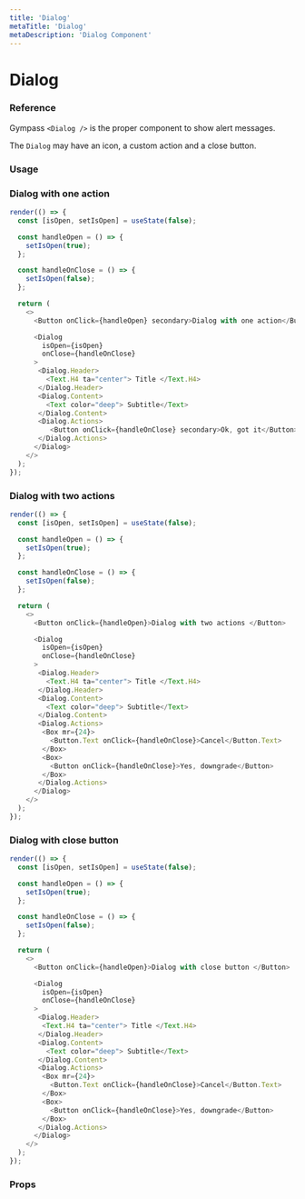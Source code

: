 ```yaml
---
title: 'Dialog'
metaTitle: 'Dialog'
metaDescription: 'Dialog Component'
---
```


# Dialog

### Reference

Gympass `<Dialog />` is the proper component to show alert messages.

The `Dialog` may have an icon, a custom action and a close button.

### Usage

### Dialog with one action

```javascript state
render(() => {
  const [isOpen, setIsOpen] = useState(false);

  const handleOpen = () => {
    setIsOpen(true);
  };

  const handleOnClose = () => {
    setIsOpen(false);
  };

  return (
    <>
      <Button onClick={handleOpen} secondary>Dialog with one action</Button>

      <Dialog
        isOpen={isOpen}
        onClose={handleOnClose}
      >       
       <Dialog.Header>
         <Text.H4 ta="center"> Title </Text.H4> 
       </Dialog.Header>
       <Dialog.Content>
         <Text color="deep"> Subtitle</Text>
       </Dialog.Content>
       <Dialog.Actions>
          <Button onClick={handleOnClose} secondary>Ok, got it</Button>
       </Dialog.Actions>
      </Dialog>
    </>
  );
});
```

### Dialog with two actions

```javascript state
render(() => {
  const [isOpen, setIsOpen] = useState(false);

  const handleOpen = () => {
    setIsOpen(true);
  };

  const handleOnClose = () => {
    setIsOpen(false);
  };

  return (
    <>
      <Button onClick={handleOpen}>Dialog with two actions </Button>

      <Dialog
        isOpen={isOpen}
        onClose={handleOnClose}
      >       
       <Dialog.Header>
         <Text.H4 ta="center"> Title </Text.H4> 
       </Dialog.Header>
       <Dialog.Content>
         <Text color="deep"> Subtitle</Text>
       </Dialog.Content>
       <Dialog.Actions>
        <Box mr={24}>
          <Button.Text onClick={handleOnClose}>Cancel</Button.Text>
        </Box>
        <Box>
          <Button onClick={handleOnClose}>Yes, downgrade</Button>
        </Box>
       </Dialog.Actions>
      </Dialog>
    </>
  );
});
```

### Dialog with close button

```javascript state
render(() => {
  const [isOpen, setIsOpen] = useState(false);

  const handleOpen = () => {
    setIsOpen(true);
  };

  const handleOnClose = () => {
    setIsOpen(false);
  };

  return (
    <>
      <Button onClick={handleOpen}>Dialog with close button </Button>

      <Dialog
        isOpen={isOpen}
        onClose={handleOnClose}
      >       
       <Dialog.Header>
        <Text.H4 ta="center"> Title </Text.H4> 
       </Dialog.Header>
       <Dialog.Content>
         <Text color="deep"> Subtitle</Text>
       </Dialog.Content>
       <Dialog.Actions>
        <Box mr={24}>
          <Button.Text onClick={handleOnClose}>Cancel</Button.Text>
        </Box>
        <Box>
          <Button onClick={handleOnClose}>Yes, downgrade</Button>
        </Box>
       </Dialog.Actions>
      </Dialog>
    </>
  );
});
```

### Props

<PropsTable component="Dialog" platform="web" />
<PropsTable component="Dialog.Title" platform="web" />
<PropsTable component="Card" platform="web" />

